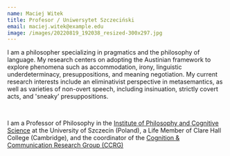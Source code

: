 ```yaml
---
name: Maciej Witek
title: Profesor / Uniwersytet Szczeciński
email: maciej.witek@example.edu
image: /images/20220819_192038_resized-300x297.jpg
---
```


I am a philosopher specializing in pragmatics and the philosophy of language.
My research centers on adopting the Austinian framework to explore phenomena such as accommodation, irony, linguistic underdeterminacy, presuppositions, and meaning negotiation.
My current research interests include an eliminativist perspective in metasemantics, as well as varieties of non-overt speech, including insinuation, strictly covert acts, and 'sneaky’ presuppositions.

&nbsp;

I am a Professor of Philosophy in the <a href="https://en.usz.edu.pl/fik/" target="_blank" rel="noopener noreferrer">Institute of Philosophy and Cognitive Science</a> at the University of Szczecin (Poland), a Life Member of Clare Hall College (Cambridge), and the coordinator of the <a href="http://ccrg.usz.edu.pl" target="_blank" rel="noopener noreferrer">Cognition & Communication Research Group (CCRG)</a>

<CvButton text="Click here to get my CV" file="/documents/cv.pdf" />
